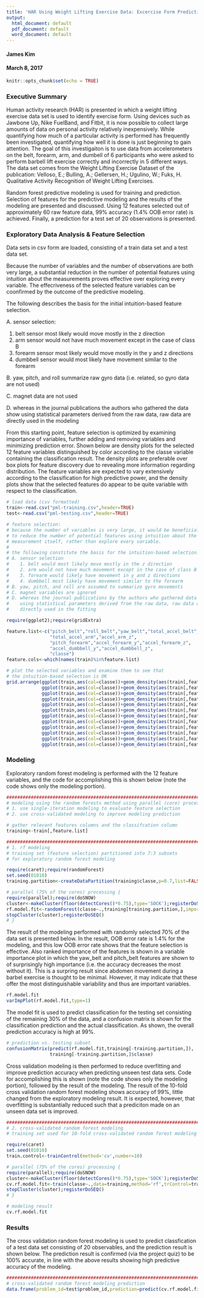 ```yaml
---
title: 'HAR Using Weight Lifting Exercise Data: Excercise Form Prediction'
output:
  html_document: default
  pdf_document: default
  word_document: default
---
```

#### James Kim
#### March 8, 2017

```r
knitr::opts_chunk$set(echo = TRUE)
```

### Executive Summary

Human activity research (HAR) is presented in which a weight lifting exercise data set is used to identify exercise form.  Using devices such as Jawbone Up, Nike FuelBand, and Fitbit, it is now possible to collect large amounts of data on personal activity relatively inexpensively. While quantifying how much of a particular activity is performed has frequently been investigated, quantifying how well it is done is just beginning to gain attention. The goal of this investigaiton is to use data from accelerometers on the belt, forearm, arm, and dumbell of 6 participants who were asked to perform barbell lift exercise correctly and incorrectly in 5 different ways. The data set comes from the Weight Lifting Exercise Dataset of the publication: Velloso, E.; Bulling, A.; Gellersen, H.; Ugulino, W.; Fuks, H. Qualitative Activity Recognition of Weight Lifting Exercises.

Random forest predictive modeling is used for training and prediction. Selection of features for the predictive modeling and the results of the modeling are presented and discussed. Using 12 features selected out of approximately 60 raw feature data, 99% accuracy (1.4% OOB error rate) is achieved. Finally, a prediction for a test set of 20 observations is presented.

### Exploratory Data Analysis & Feature Selection

Data sets in csv form are loaded, consisting of a train data set and a test data set.

Because the number of variables and the number of observations are both very large, a substantial reduction in the number of potential features using intuition about the measurements proves effective over exploring every variable. The effecriveness of the selected feature variables can be coonfirmed by the outcome of the predictive modeling.

The following describes the basis for the initial intuition-based feature selection.

A. sensor selection:

1. belt sensor most likely would move mostly in the z direction
2. arm sensor would not have much movement except in the case of class B
3. forearm sensor most likely would move mostly in the y and z directions
4. dumbbell sensor would most likely have movement similar to the forearm

B. yaw, pitch, and roll summarize raw gyro data (i.e. related, so gyro data are not used)

C. magnet data are not used

D. whereas in the journal publications the authors who gathered the data show using statistical parameters derived from the raw data, raw data are directly used in the modeling

From this starting point, feature selection is optimized by examining importance of variables, further adding and removing variables and minimizing prediction error. Shown below are density plots for the selected 12 feature variables distinguished by color according to the classe variable containing the classification result. The density plots are preferable over box plots for feature discovery due to revealing more information regarding distribution. The feature variables are expected to vary extensively according to the classification for high predictive power, and the density plots show that the selected features do appear to be quite variable with respect to the classification.

```r
# load data (csv formatted)
train<-read.csv("pml-training.csv",header=TRUE)
test<-read.csv("pml-testing.csv",header=TRUE)
```

```r
# feature selection:
# because the number of variables is very large, it would be beneficial
# to reduce the number of potential features using intuition about the
# measurement itself, rather than explore every variable.
#
# the following constitute the basis for the intuition-based selection:
# A. sensor selection
#    1. belt would most likely move mostly in the z direction
#    2. arm would not have much movement except in the case of class B
#    3. forearm would likely have movement in y and z directions
#    4. dumbbell most likely have movement similar to the forearm
# B. yaw, pitch, and roll are assumed to summarize gyro movements
# C. magnet variables are ignored
# D. whereas the journal publications by the authors who gathered data show
#    using statistical parameters derived from the raw data, raw data are
#    directly used in the fitting

require(ggplot2);require(gridExtra)

feature.list<-c("pitch_belt","roll_belt","yaw_belt","total_accel_belt","accel_belt_z",
                "total_accel_arm","accel_arm_z",
                "pitch_forearm","accel_forearm_y","accel_forearm_z",
                "accel_dumbbell_y","accel_dumbbell_z",
                "classe")
feature.cols<-which(names(train)%in%feature.list)

# plot the selected variables and examine them to see that
# the intuition-based selection is OK
grid.arrange(ggplot(train,aes(col=classe))+geom_density(aes(train[,feature.cols[1]]))+xlab(feature.list[1]),
             ggplot(train,aes(col=classe))+geom_density(aes(train[,feature.cols[2]]))+xlab(feature.list[2]),
             ggplot(train,aes(col=classe))+geom_density(aes(train[,feature.cols[3]]))+xlab(feature.list[3]),
             ggplot(train,aes(col=classe))+geom_density(aes(train[,feature.cols[4]]))+xlab(feature.list[4]),
             ggplot(train,aes(col=classe))+geom_density(aes(train[,feature.cols[5]]))+xlab(feature.list[5]),
             ggplot(train,aes(col=classe))+geom_density(aes(train[,feature.cols[6]]))+xlab(feature.list[6]),
             ggplot(train,aes(col=classe))+geom_density(aes(train[,feature.cols[7]]))+xlab(feature.list[7]),
             ggplot(train,aes(col=classe))+geom_density(aes(train[,feature.cols[8]]))+xlab(feature.list[8]),
             ggplot(train,aes(col=classe))+geom_density(aes(train[,feature.cols[9]]))+xlab(feature.list[9]),
             ggplot(train,aes(col=classe))+geom_density(aes(train[,feature.cols[10]]))+xlab(feature.list[10]),
             ggplot(train,aes(col=classe))+geom_density(aes(train[,feature.cols[11]]))+xlab(feature.list[11]),
             ggplot(train,aes(col=classe))+geom_density(aes(train[,feature.cols[12]]))+xlab(feature.list[12]))
```

### Modeling

Exploratory random forest modeling is performed with the 12 feature variables, and the code for accomplishing this is shown below (note the code shows only the modeling portion).

```r
###############################################################################
# modeling using the random forests method using parallel (core) processing
# 1. use single-iteration modeling to evaluate feature selection
# 2. use cross-validated modeling to improve modeling prediction

# gather relevant features columns and the classifcation column
training<-train[,feature.list]
```

```r
###############################################################################
# 1. rf modeling
# training set (feature selection) partitioned into 7:3 subsets
# for exploratory random forest modeling

require(caret);require(randomForest)
set.seed(01010)
training.partition<-createDataPartition(training$classe,p=0.7,list=FALSE)
```

```r
# parallel (75% of the cores) processing {
require(parallel);require(doSNOW)
cluster<-makeCluster(floor(detectCores()*0.75),type='SOCK');registerDoSNOW(cluster)
rf.model.fit<-randomForest(classe~.,training[training.partition,],importance=TRUE)
stopCluster(cluster);registerDoSEQ()
# }
```

The result of the modeling performed with randomly selected 70% of the data set is presented below. In the result, OOB error rate is 1.4% for the modeling, and this low OOB error rate shows that the feature selection is effective. Also ranked importance of the features is shown in a variable importance plot in which the yaw_belt and pitch_belt features are shown to of surprisingly high importance (i.e. the accuracy decreases the most without it). This is a surpring result since abdomen movement during a barbel exercise is thought to be minimal. However, it may indicate that these offer the most distinguishable variability and thus are important variables.

```r
rf.model.fit
varImpPlot(rf.model.fit,type=1)
```

The model fit is used to predict classification for the testing set consisting of the remaining 30% of the data, and a confusion matrix is shown for the classification prediction and the actual classification. As shown, the overall prediction accuracy is high at 99%.

```r

# prediction vs. testing subset
confusionMatrix(predict(rf.model.fit,training[-training.partition,]),
                training[-training.partition,]$classe)
```

Cross validation modeling is then performed to reduce overfitting and improve prediction accuracy when predicting unseen test data sets. Code for accomplishing this is shown (note the code shows only the modeling portion), followed by the result of the modeling. The result of the 10-fold cross validation random forest modeling shows accuracy of 99%, little changed from the exploratory modeling result.  It is expected, however, that overfitting is substantially reduced such that a prediciton made on an unseen data set is improved.

```r
###############################################################################
# 2. cross-validated random forest modeling
# training set used for 10-fold cross-validated random forest modeling

require(caret)
set.seed(01010)
train.control<-trainControl(method='cv',number=10)
```

```r
# parallel (75% of the cores) processing {
require(parallel);require(doSNOW)
cluster<-makeCluster(floor(detectCores()*0.75),type='SOCK');registerDoSNOW(cluster)
cv.rf.model.fit<-train(classe~.,data=training,method='rf',trControl=train.control)
stopCluster(cluster);registerDoSEQ()
# }
```

```r
# modeling result
cv.rf.model.fit
```

### Results

The cross validation random forest modeling is used to predict classfication of a test data set consisting of 20 observables, and the prediction result is shown below.  The prediction result is confirmed (via the project quiz) to be 100% accurate, in line with the above results showing high predictive accuracy of the modeling.

```r
###############################################################################
# cross-validated random forest modeling prediction
data.frame(problem_id=test$problem_id,prediction=predict(cv.rf.model.fit,test))
```
